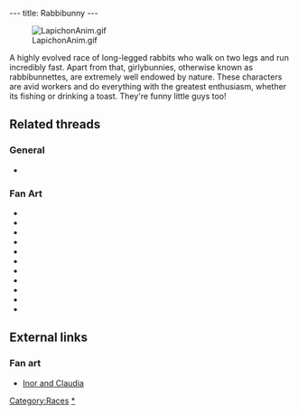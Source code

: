 ---
title: Rabbibunny
---

[[Image:LapichonAnim.gif|right]]

A highly evolved race of long-legged rabbits who walk on two legs and run incredibly fast. Apart from that, girlybunnies, otherwise known as rabbibunnettes, are extremely well endowed by nature. These characters are avid workers and do everything with the greatest enthusiasm, whether its fishing or drinking a toast. They're funny little guys too!

==Related threads==
===General===
* {{thread|id=3195|title=unknown picture}}

===Fan Art===
* {{thread|id=11154|title=Body viewer}}
* {{thread|id=10936|title=^^ System Shock 2 Art}}
* {{thread|id=10429|title=LBA3 Make It Happen Poster}}
* {{thread|id=10774|title=Smilies}}
* {{thread|id=10248|title=Damalala (LBA 3) 3D model..}}
* {{thread|id=10649|title=The Rabbi Bunny}}
* {{thread|id=10285|title=Another Damalala model}}
* {{thread|id=10209|title=Guess who!}}
* {{thread|id=8332|title=a rabbibunette!}}
* {{post|id=34339|title=wow}}
* {{thread|id=4757|title=My x-mas art}}

==External links==
===Fan art===
* [http://www.deviantart.com/view/11302613/ Inor and Claudia]

{{Stub}}

[[Category:Races]]
[[Category:Rabbibunnies|*]]
